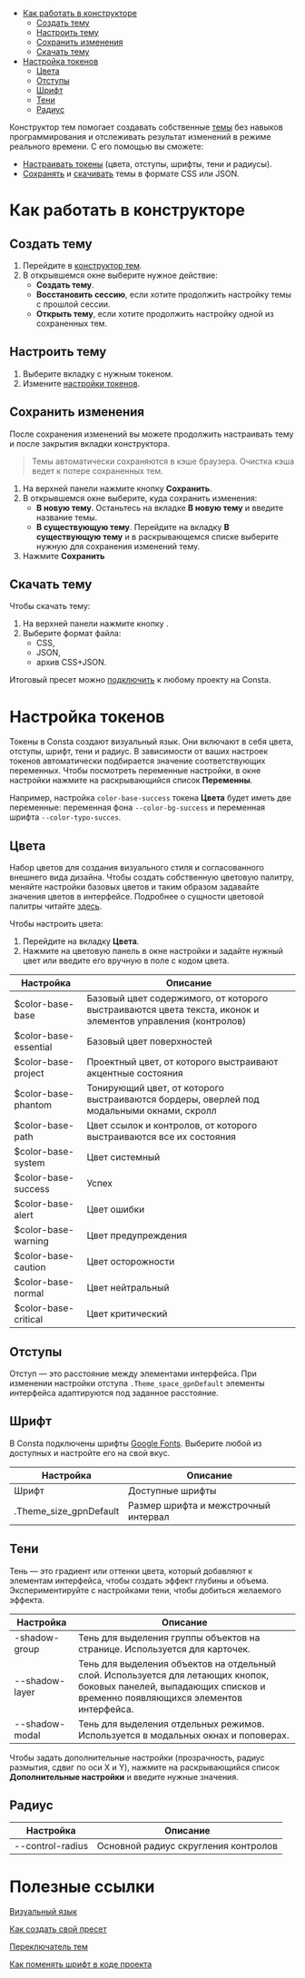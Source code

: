 
<MdxMenu>

- [Как работать в конструкторе](#как-работать-в-конструкторе)
  - [Создать тему](#создать-тему)
  - [Настроить тему](#настроить-тему)
  - [Сохранить изменения](#сохранить-изменения)
  - [Скачать тему](#скачать-тему)
- [Настройка токенов](#настройка-токенов)
  - [Цвета](#цвета)
  - [Отступы](#отступы)
  - [Шрифт](#шрифт)
  - [Тени](#тени)
  - [Радиус](#радиус)

</MdxMenu>

Конструктор тем помогает создавать собственные [темы](##LIBS.LIB.STAND/lib:portal/stand:theme-themeabout) без навыков программирования и отслеживать результат изменений в режиме реального времени. С его помощью вы сможете:

- [Настраивать токены](#настройка-токенов) (цвета, отступы, шрифты, тени и радиусы).
- [Сохранять](#сохранить-изменения) и [скачивать](#скачать-тему) темы в формате CSS или JSON.

# Как работать в конструкторе

## Создать тему

1. Перейдите в [конструктор тем](##THEME_CONSTRUCTOR).
2. В открывшемся окне выберите нужное действие:
   - **Создать тему**.
   - **Восстановить сессию**, если хотите продолжить настройку темы с прошлой сессии.
   - **Открыть тему**, если хотите продолжить настройку одной из сохраненных тем.

## Настроить тему

1. Выберите вкладку с нужным токеном.
2. Измените [настройки токенов](##LIBS.LIB.STAND/lib:portal/stand:theme-constructor/hash:настройка-токенов).

## Сохранить изменения

После сохранения изменений вы можете продолжить настраивать тему и после закрытия вкладки конструктора.

> Темы автоматически сохраняются в кэше браузера. Очистка кэша ведет к потере сохраненных тем.

1. На верхней панели нажмите кнопку **Сохранить**.
2. В открывшемся окне выберите, куда сохранить изменения:
   - **В новую тему**. Останьтесь на вкладке **В новую тему** и введите название темы.
   - **В существующую тему**. Перейдите на вкладку **В существующую тему** и в раскрывающемся списке выберите нужную для сохранения изменений тему.
3. Нажмите **Сохранить**

## Скачать тему

Чтобы скачать тему:

1. На верхней панели нажмите кнопку <span><IconDownload size='xs'/></span>.
1. Выберите формат файла:
   - CSS,
   - JSON,
   - архив CSS+JSON.

Итоговый пресет можно [подключить](##LIBS.LIB.STAND/lib:portal/stand:theme-connecttheme) к любому проекту на Consta.

# Настройка токенов

Токены в Consta создают визуальный язык. Они включают в себя цвета, отступы, шрифт, тени и радиус. В зависимости от ваших настроек токенов автоматически подбирается значение соответствующих переменных. Чтобы посмотреть переменные настройки, в окне настройки нажмите на раскрывающийся список **Переменны**.

Например, настройка `color-base-success` токена **Цвета** будет иметь две переменные: переменная фона `--color-bg-success` и переменная шрифта `--color-typo-succes`.

## Цвета

Набор цветов для создания визуального стиля и согласованного внешнего вида дизайна. Чтобы создать собственную цветовую палитру, меняйте настройки базовых цветов и таким образом задавайте значения цветов в интерфейсе. Подробнее о сущности цветовой палитры читайте
[здесь](##LIBS.LIB.STAND/lib:portal/stand:colorpalette?hash=как-настроить-палитру).

Чтобы настроить цвета:

1. Перейдите на вкладку **Цвета**.
2. Нажмите на цветовую панель в окне настройки и задайте нужный цвет или введите его вручную в поле с кодом цвета.

| Настройка             | Описание                                                                                                    |
| --------------------- | ----------------------------------------------------------------------------------------------------------- |
| $color-base-base      | Базовый цвет содержимого, от которого выстраиваются цвета текста, иконок и элементов управления (контролов) |
| $color-base-essential | Базовый цвет поверхностей                                                                                   |
| $color-base-project   | Проектный цвет, от которого выстраивают акцентные состояния                                                 |
| $color-base-phantom   | Тонирующий цвет, от которого выстраиваются бордеры, оверлей под модальными окнами, скролл                   |
| $color-base-path      | Цвет ссылок и контролов, от которого выстраиваются все их состояния                                         |
| $color-base-system    | Цвет системный                                                                                              |
| $color-base-success   | Успех                                                                                                       |
| $color-base-alert     | Цвет ошибки                                                                                                 |
| $color-base-warning   | Цвет предупреждения                                                                                         |
| $color-base-caution   | Цвет осторожности                                                                                           |
| $color-base-normal    | Цвет нейтральный                                                                                            |
| $color-base-critical  | Цвет критический                                                                                            |

## Отступы

Отступ — это расстояние между элементами интерфейса. При изменении настройки отступа `.Theme_space_gpnDefault` элементы интерфейса адаптируются под заданное расстояние.

## Шрифт

В Consta подключены шрифты [Google Fonts](https://fonts.google.com/specimen/Inter?query=inter). Выберите любой из доступных и настройте его на свой вкус.

| Настройка              | Описание                             |
| ---------------------- | ------------------------------------ |
| Шрифт                  | Доступные шрифты                     |
| .Theme_size_gpnDefault | Размер шрифта и межстрочный интервал |

## Тени

Тень — это градиент или оттенки цвета, который добавляют к элементам интерфейса, чтобы создать эффект глубины и объема. Экспериментируйте с настройками тени, чтобы добиться желаемого эффекта.

| Настройка      | Описание                                                                                                                                                           |
| -------------- | ------------------------------------------------------------------------------------------------------------------------------------------------------------------ |
| -shadow-group  | Тень для выделения группы объектов на странице. Используется для карточек.                                                                                         |
| --shadow-layer | Тень для выделения объектов на отдельный слой. Используется для летающих кнопок, боковых панелей, выпадающих списков и временно появляющихся элементов интерфейса. |
| --shadow-modal | Тень для выделения отдельных режимов. Используется в модальных окнах и поповерах.                                                                                  |

Чтобы задать дополнительные настройки (прозрачность, радиус размытия, сдвиг по оси X и Y), нажмите на раскрывающийся список **Дополнительные настройки** и введите нужные значения.

## Радиус

| Настройка        | Описание                             |
| ---------------- | ------------------------------------ |
| --control-radius | Основной радиус скругления контролов |

# Полезные ссылки

[Визуальный язык](##LIBS.LIB.STAND/lib:portal/stand:startwork-visualstyle)

[Как создать свой пресет](##LIBS.LIB.STAND/lib:portal/stand:theme-createpreset)

[Переключатель тем](##LIBS.LIB.STAND/lib:uikit/stand:components-themetoggler-stable)

[Как поменять шрифт в коде проекта](##LIBS.LIB.STAND.TAB/lib:portal/stand:guidelines-fontinter/tab:dev/hash:как-поменять-шрифт-в-коде-проекта)
